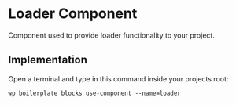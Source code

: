
<Meta of={ComponentData} name='About' />

# Loader Component

Component used to provide loader functionality to your project.

## Implementation

Open a terminal and type in this command inside your projects root:

```shell
wp boilerplate blocks use-component --name=loader
```

